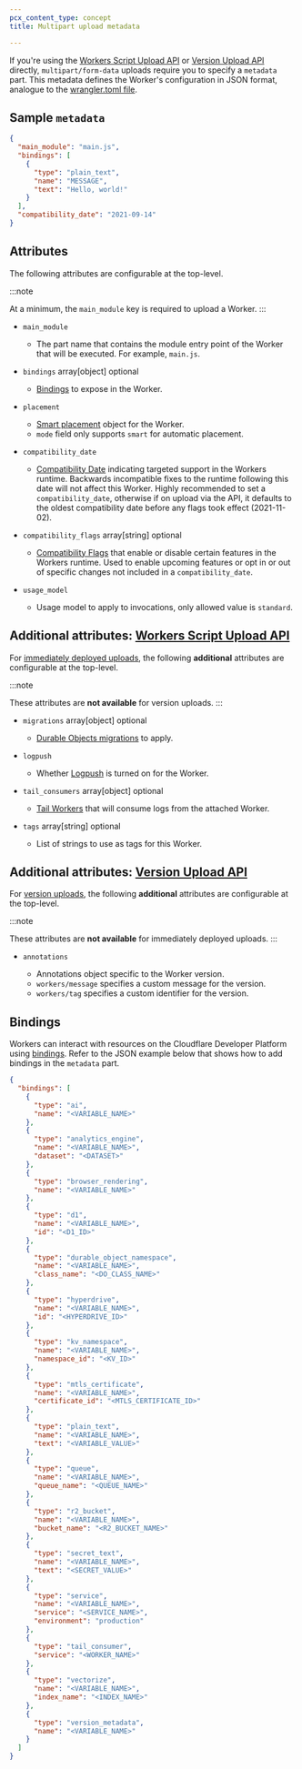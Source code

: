 ```yaml
---
pcx_content_type: concept
title: Multipart upload metadata

---
```



If you're using the [Workers Script Upload API](/api/operations/worker-script-upload-worker-module) or [Version Upload API](/api/operations/worker-versions-upload-version) directly, `multipart/form-data` uploads require you to specify a `metadata` part. This metadata defines the Worker's configuration in JSON format, analogue to the [wrangler.toml file](/workers/wrangler/configuration/).

## Sample `metadata`

```json
{
  "main_module": "main.js",
  "bindings": [
    {
      "type": "plain_text",
      "name": "MESSAGE",
      "text": "Hello, world!"
    }
  ],
  "compatibility_date": "2021-09-14"
}
```

## Attributes

The following attributes are configurable at the top-level.

:::note

At a minimum, the `main_module` key is required to upload a Worker. 
:::



* `main_module` <Type text="string" /> <MetaInfo text="required" />

  * The part name that contains the module entry point of the Worker that will be executed. For example, `main.js`.

* `bindings` array\[object] optional

  * [Bindings](#bindings) to expose in the Worker.

* `placement` <Type text="object" /> <MetaInfo text="optional" />

  * [Smart placement](/workers/configuration/smart-placement/) object for the Worker.
  * `mode` field only supports `smart` for automatic placement.

* `compatibility_date` <Type text="string" /> <MetaInfo text="optional" />

  * [Compatibility Date](/workers/configuration/compatibility-dates/#setting-compatibility-date) indicating targeted support in the Workers runtime. Backwards incompatible fixes to the runtime following this date will not affect this Worker. Highly recommended to set a `compatibility_date`, otherwise if on upload via the API, it defaults to the oldest compatibility date before any flags took effect (2021-11-02).

* `compatibility_flags` array\[string] optional

  * [Compatibility Flags](/workers/configuration/compatibility-dates/#setting-compatibility-flags) that enable or disable certain features in the Workers runtime. Used to enable upcoming features or opt in or out of specific changes not included in a `compatibility_date`.

* `usage_model` <Type text="string" /> <MetaInfo text="optional" />

  * Usage model to apply to invocations, only allowed value is `standard`.



## Additional attributes: [Workers Script Upload API](/api/operations/worker-script-upload-worker-module)

For [immediately deployed uploads](/workers/configuration/versions-and-deployments/#upload-a-new-version-and-deploy-it-immediately), the following **additional** attributes are configurable at the top-level.

:::note

These attributes are **not available** for version uploads. 
:::



* `migrations` array\[object] optional

  * [Durable Objects migrations](/durable-objects/reference/durable-objects-migrations/) to apply.

* `logpush` <Type text="boolean" /> <MetaInfo text="optional" />

  * Whether [Logpush](/cloudflare-for-platforms/cloudflare-for-saas/hostname-analytics/#logpush) is turned on for the Worker.

* `tail_consumers` array\[object] optional

  * [Tail Workers](/workers/observability/logging/tail-workers/) that will consume logs from the attached Worker.

* `tags` array\[string] optional

  * List of strings to use as tags for this Worker.



## Additional attributes: [Version Upload API](/api/operations/worker-versions-upload-version)

For [version uploads](/workers/configuration/versions-and-deployments/#upload-a-new-version-to-be-gradually-deployed-or-deployed-at-a-later-time), the following **additional** attributes are configurable at the top-level.

:::note

These attributes are **not available** for immediately deployed uploads. 
:::



* `annotations` <Type text="object" /> <MetaInfo text="optional" />

  * Annotations object specific to the Worker version.
  * `workers/message` specifies a custom message for the version.
  * `workers/tag` specifies a custom identifier for the version.



## Bindings

Workers can interact with resources on the Cloudflare Developer Platform using [bindings](/workers/runtime-apis/bindings/). Refer to the JSON example below that shows how to add bindings in the `metadata` part.

```json
{
  "bindings": [
    {
      "type": "ai",
      "name": "<VARIABLE_NAME>"
    },
    {
      "type": "analytics_engine",
      "name": "<VARIABLE_NAME>",
      "dataset": "<DATASET>"
    },
    {
      "type": "browser_rendering",
      "name": "<VARIABLE_NAME>"
    },
    {
      "type": "d1",
      "name": "<VARIABLE_NAME>",
      "id": "<D1_ID>"
    },
    {
      "type": "durable_object_namespace",
      "name": "<VARIABLE_NAME>",
      "class_name": "<DO_CLASS_NAME>"
    },
    {
      "type": "hyperdrive",
      "name": "<VARIABLE_NAME>",
      "id": "<HYPERDRIVE_ID>"
    },
    {
      "type": "kv_namespace",
      "name": "<VARIABLE_NAME>",
      "namespace_id": "<KV_ID>"
    },
    {
      "type": "mtls_certificate",
      "name": "<VARIABLE_NAME>",
      "certificate_id": "<MTLS_CERTIFICATE_ID>"
    },
    {
      "type": "plain_text",
      "name": "<VARIABLE_NAME>",
      "text": "<VARIABLE_VALUE>"
    },
    {
      "type": "queue",
      "name": "<VARIABLE_NAME>",
      "queue_name": "<QUEUE_NAME>"
    },
    {
      "type": "r2_bucket",
      "name": "<VARIABLE_NAME>",
      "bucket_name": "<R2_BUCKET_NAME>"
    },
    {
      "type": "secret_text",
      "name": "<VARIABLE_NAME>",
      "text": "<SECRET_VALUE>"
    },
    {
      "type": "service",
      "name": "<VARIABLE_NAME>",
      "service": "<SERVICE_NAME>",
      "environment": "production"
    },
    {
      "type": "tail_consumer",
      "service": "<WORKER_NAME>"
    },
    {
      "type": "vectorize",
      "name": "<VARIABLE_NAME>",
      "index_name": "<INDEX_NAME>"
    },
    {
      "type": "version_metadata",
      "name": "<VARIABLE_NAME>"
    }
  ]
}
```
